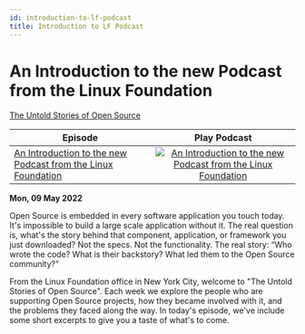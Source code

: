 ```yaml
---
id: introduction-to-lf-podcast
title: Introduction to LF Podcast
---
```



# An Introduction to the new Podcast from the Linux Foundation

<Spotify scsrc={podcasts[3].src} />

[The Untold Stories of Open Source](https://untold-stories-of-open-source.captivate.fm/spotify)

| Episode                                                                                                                 |                                                                                                     Play Podcast                                                                                                     |
| ----------------------------------------------------------------------------------------------------------------------- | :------------------------------------------------------------------------------------------------------------------------------------------------------------------------------------------------------------------: |
| [An Introduction to the new Podcast from the Linux Foundation](https://open.spotify.com/episode/62DAkdeQTSAPeLbxF2sTlX) | [![An Introduction to the new Podcast from the Linux Foundation](../images/podcast-mic.png "An Introduction to the new Podcast from the Linux Foundation")](https://open.spotify.com/episode/62DAkdeQTSAPeLbxF2sTlX) |

**Mon, 09 May 2022**

Open Source is embedded in every software application you touch today. It's impossible to build a large scale application without it. The real question is, what's the story behind that component, application, or framework you just downloaded? Not the specs. Not the functionality. The real story: “Who wrote the code? What is their backstory? What led them to the Open Source community?”

From the Linux Foundation office in New York City, welcome to "The Untold Stories of Open Source". Each week we explore the people who are supporting Open Source projects, how they became involved with it, and the problems they faced along the way. In today's episode, we've include some short excerpts to give you a taste of what's to come.
